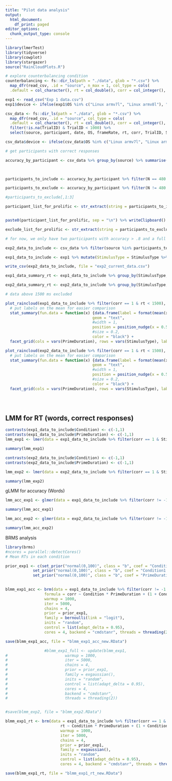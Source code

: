 ```yaml
---
title: "Pilot data analysis"
output:
  html_document:
    df_print: paged
editor_options: 
  chunk_output_type: console
---
```


```r
library(lmerTest)
library(tidyverse)
library(cowplot)
library(stargazer)
source("RainCloudPlots.R")

# explore counterbalancing condition
counterbalancing <- fs::dir_ls(path = "./data", glob = "*.csv") %>%
  map_dfr(read_csv, .id = "source", n_max = 1, col_type = cols(
  .default = col_character(), rt = col_double(), corr = col_integer(), TrialID = col_integer()))

exp1 <- read_csv("Exp 1 data.csv")
exp1$device <- ifelse(exp1$OS %in% c("Linux armv7l", "Linux armv8l"), "android", "computer")

csv_data <- fs::dir_ls(path = "./data", glob = "*.csv") %>%
  map_dfr(read_csv, .id = "source", col_type = cols(
  .default = col_character(), rt = col_double(), corr = col_integer(), TrialID = col_integer())) %>% 
  filter(!is.na(TrialID) & TrialID < 1000) %>%
  select(source, participant, date, OS, frameRate, rt, corr, TrialID, StimulusType, Condition, PrimeDuration, Prime, Target)

csv_data$device <- ifelse(csv_data$OS %in% c("Linux armv7l", "Linux armv8l"), "android", "computer")

# get participants with correct responses

accuracy_by_participant <- csv_data %>% group_by(source) %>% summarise(acc = mean(corr == 1), N = n()) %>% left_join(counterbalancing, by = "source")


  
participants_to_include <- accuracy_by_participant %>% filter(N == 480 & acc > .8)   

participants_to_exclude <- accuracy_by_participant %>% filter(N != 480 | acc <= .8)   

#participants_to_exclude[,1:3]

participant_list_for_prolific <- str_extract(string = participants_to_include$source, pattern = "[a-z0-9]{24}") 


paste0(participant_list_for_prolific, sep = "\n") %>% writeClipboard() # works on windows

exclude_list_for_prolific <- str_extract(string = participants_to_exclude$source, pattern = "[a-z0-9]{24}") %>% paste0(collapse = "\n")

# for now, we only have two participants with accuracy > .8 and a full data set

exp2_data_to_include <- csv_data %>% filter(source %in% participants_to_include$source) %>% mutate(StimulusType = StimulusType %>% factor, Condition = Condition %>% factor, PrimeDuration = PrimeDuration %>% factor, rt = rt * 1000)

exp1_data_to_include <- exp1 %>% mutate(StimulusType = StimulusType %>% factor, Condition = Condition %>% factor, PrimeDuration = PrimeDuration %>% factor)

write_csv(exp2_data_to_include, file = "exp2_current_data.csv")

exp1_data_summary_rt <- exp1_data_to_include %>% group_by(StimulusType, Condition, PrimeDuration) %>% summarise(M = mean(rt), SD = sd(rt), N = n())

exp2_data_summary_rt <- exp2_data_to_include %>% group_by(StimulusType, Condition, PrimeDuration) %>% summarise(M = mean(rt), SD = sd(rt), N = n())

# data above 1500 ms excluded

plot_raincloud(exp1_data_to_include %>% filter(corr == 1 & rt < 1500), x_column = "Condition", y_column = "rt", x_label = "Condition", y_label = "RT in ms (correct responses)", main_title = "RT by condition and word type (Experiment 1)") + 
  # put labels on the mean for easier comparison
  stat_summary(fun.data = function(x) {data.frame(label = format(mean(x), digits = 2), y = mean(x))}, 
                                      geom = "text",
                                      #width = 1,
                                      position = position_nudge(x = 0.5, y = 0),
                                      #size = 0.2,
                                      color = "black") +
  facet_grid(cols = vars(PrimeDuration), rows = vars(StimulusType), labeller = label_context)

plot_raincloud(exp2_data_to_include %>% filter(corr == 1 & rt < 1500), x_column = "Condition", y_column = "rt", x_label = "Condition", y_label = "RT in ms (correct responses)", main_title = "RT by condition and word type (Experiment 2)") + 
  # put labels on the mean for easier comparison
  stat_summary(fun.data = function(x) {data.frame(label = format(mean(x), digits = 2), y = mean(x))}, 
                                      geom = "text",
                                      #width = 1,
                                      position = position_nudge(x = 0.5, y = 0),
                                      #size = 0.2,
                                      color = "black") +
  facet_grid(cols = vars(PrimeDuration), rows = vars(StimulusType), labeller = label_context)





```

## LMM for RT (words, correct responses)

```r
contrasts(exp1_data_to_include$Condition) <- c(-1,1)
contrasts(exp1_data_to_include$PrimeDuration) <- c(-1,1)
lmm_exp1 <- lmer(data = exp1_data_to_include %>% filter(corr == 1 & StimulusType == "WORD" & rt > 250 & rt < 2000), rt ~ Condition * PrimeDuration + (1|source) + (1|Target))

summary(lmm_exp1)

```

```r
contrasts(exp2_data_to_include$Condition) <- c(-1,1)
contrasts(exp2_data_to_include$PrimeDuration) <- c(-1,1)

lmm_exp2 <- lmer(data = exp2_data_to_include %>% filter(corr == 1 & StimulusType == "WORD" & rt > 250 & rt < 2000), rt ~ Condition * PrimeDuration + (1|source) + (1|Target))

summary(lmm_exp2)

```

gLMM for accuracy (Words)

```r

lmm_acc_exp1 <- glmer(data = exp1_data_to_include %>% filter(corr != -1 & StimulusType == "WORD" & rt < 1500), corr ~ Condition * PrimeDuration + (1|Target), family = binomial(link = "logit"))

summary(lmm_acc_exp1)

```

```r

lmm_acc_exp2 <- glmer(data = exp2_data_to_include %>% filter(corr != -1 & StimulusType == "WORD" & rt < 1500), corr ~ Condition * PrimeDuration + (1|Target), family = binomial(link = "logit"))

summary(lmm_acc_exp2)

```

BRMS analysis

```r
library(brms)
#ncores = parallel::detectCores()
# Mean RTs in each condition

prior_exp1 <- c(set_prior("normal(0,100)", class = "b", coef = "Condition1"),
            set_prior("normal(0,100)", class = "b", coef = "Condition1:PrimeDuration1"),
            set_prior("normal(0,100)", class = "b", coef = "PrimeDuration1"))
  

blmm_exp1_acc <- brm(data = exp1_data_to_include %>% filter(corr != -1 & StimulusType == "WORD" & rt > 250 & rt < 2000), 
                 formula = corr ~ Condition * PrimeDuration + (1 + Condition * PrimeDuration|source) + (1 + Condition * PrimeDuration|Target),
                 warmup = 1000,
                 iter = 5000,
                 chains = 4,
                 prior = prior_exp1,
                 family = bernoulli(link = "logit"),
                 inits = "random",
                 control = list(adapt_delta = 0.95),
                 cores = 4, backend = "cmdstanr", threads = threading(2))

save(blmm_exp1_acc, file = "blmm_exp1_acc_new.RData")

                 #blmm_exp1_full <- update(blmm_exp1,
#                         warmup = 1000,
#                         iter = 5000, 
#                         chains = 4,
#                         prior = prior_exp1,
#                         family = exgaussian(),
#                         inits = "random",
#                         control = list(adapt_delta = 0.95),
#                         cores = 4, 
#                         backend = "cmdstanr", 
#                         threads = threading(2))


#save(blmm_exp2, file = "blmm_exp2.RData")

blmm_exp1_rt <- brm(data = exp1_data_to_include %>% filter(corr == 1 & StimulusType == "WORD" & rt > 250 & rt < 2000), 
                        rt ~ Condition * PrimeDuration + (1 + Condition * PrimeDuration|source) + (1 + Condition * PrimeDuration|Target),
                        warmup = 1000,
                        iter = 5000,
                        chains = 4,
                        prior = prior_exp1,
                        family = exgaussian(),
                        inits = "random",
                        control = list(adapt_delta = 0.95),
                        cores = 4, backend = "cmdstanr", threads = threading(2))

save(blmm_exp1_rt, file = "blmm_exp1_rt_new.RData")

```
